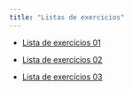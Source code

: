 ```yaml
---
title: "Listas de exercicios"
---
```


-   [Lista de exercícios 01](exercicios/lista01.html "Lista de exercícios 01"){aria-label="Lista de exercícios 01"}

-   [Lista de exercícios 02](exercicios/lista02.html "Lista de exercícios 02"){aria-label="Lista de exercícios 02"}

-   [Lista de exercícios 03](exercicios/lista03.html "Lista de exercícios 03"){aria-label="Lista de exercícios 03"}